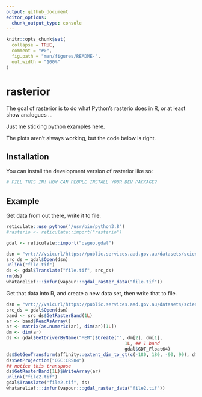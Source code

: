 ```yaml
---
output: github_document
editor_options: 
  chunk_output_type: console
---
```


<!-- README.md is generated from README.Rmd. Please edit that file -->

```r
knitr::opts_chunk$set(
  collapse = TRUE,
  comment = "#>",
  fig.path = "man/figures/README-",
  out.width = "100%"
)
```

# rasterior

<!-- badges: start -->
<!-- badges: end -->

The goal of rasterior is to do what Python's rasterio does in R, or at least show
analogues ...


Just me sticking python examples here. 

The plots aren't always working, but the code below is right. 


## Installation

You can install the development version of rasterior like so:

``` r
# FILL THIS IN! HOW CAN PEOPLE INSTALL YOUR DEV PACKAGE?
```

## Example

Get data from out there, write it to file. 

```r
reticulate::use_python("/usr/bin/python3.8")
#rasterio <- reticulate::import("rasterio")

gdal <- reticulate::import("osgeo.gdal")

dsn = "vrt:///vsicurl/https://public.services.aad.gov.au/datasets/science/GEBCO_2021_GEOTIFF/GEBCO_2021.tif?ovr=5"
src_ds = gdal$Open(dsn)
unlink("file.tif")
ds <- gdal$Translate("file.tif", src_ds)
rm(ds)
whatarelief:::imfun(vapour:::gdal_raster_data("file.tif"))
```


Get that data into R, and create a new data set, then write that to file. 

```r
dsn = "vrt:///vsicurl/https://public.services.aad.gov.au/datasets/science/GEBCO_2021_GEOTIFF/GEBCO_2021.tif?ovr=5"
src_ds = gdal$Open(dsn)
band <- src_ds$GetRasterBand(1L)
ar <- band$ReadAsArray()
ar <- matrix(as.numeric(ar), dim(ar)[1L])
dm <- dim(ar)
ds <- gdal$GetDriverByName("MEM")$Create("", dm[2], dm[1],  
                                            1L, ## 1 band
                                            gdal$GDT_Float64)
ds$SetGeoTransform(affinity::extent_dim_to_gt(c(-180, 180, -90, 90), dm[2:1]))
ds$SetProjection("OGC:CRS84")
## notice this transpose
ds$GetRasterBand(1L)$WriteArray(ar)
unlink("file2.tif")
gdal$Translate("file2.tif", ds)
whatarelief:::imfun(vapour:::gdal_raster_data("file2.tif"))

```



